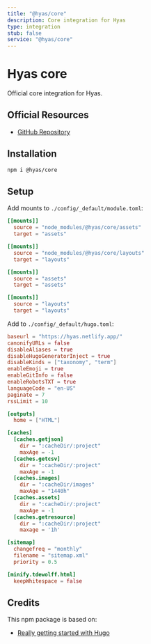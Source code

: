 ```yaml
---
title: "@hyas/core"
description: Core integration for Hyas
type: integration
stub: false
service: "@hyas/core"
---
```


# Hyas core

Official core integration for Hyas.

## Official Resources

- [GitHub Repository](https://github.com/gethyas/core)

## Installation

```bash
npm i @hyas/core
```

## Setup

Add mounts to `./config/_default/module.toml`:

```toml
[[mounts]]
  source = "node_modules/@hyas/core/assets"
  target = "assets"

[[mounts]]
  source = "node_modules/@hyas/core/layouts"
  target = "layouts"

[[mounts]]
  source = "assets"
  target = "assets"

[[mounts]]
  source = "layouts"
  target = "layouts"
```

Add to `./config/_default/hugo.toml`:

```toml
baseurl = "https://hyas.netlify.app/"
canonifyURLs = false
disableAliases = true
disableHugoGeneratorInject = true
disableKinds = ["taxonomy", "term"]
enableEmoji = true
enableGitInfo = false
enableRobotsTXT = true
languageCode = "en-US"
paginate = 7
rssLimit = 10

[outputs]
  home = ["HTML"]

[caches]
  [caches.getjson]
    dir = ":cacheDir/:project"
    maxAge = -1
  [caches.getcsv]
    dir = ":cacheDir/:project"
    maxAge = -1
  [caches.images]
    dir = ":cacheDir/images"
    maxAge = "1440h"
  [caches.assets]
    dir = ":cacheDir/:project"
    maxAge = -1
  [caches.getresource]
    dir = ":cacheDir/:project"
    maxage = '1h'

[sitemap]
  changefreq = "monthly"
  filename = "sitemap.xml"
  priority = 0.5

[minify.tdewolff.html]
  keepWhitespace = false
```

## Credits

This npm package is based on:

- [Really getting started with Hugo](https://www.brycewray.com/posts/2022/07/really-getting-started-hugo/)